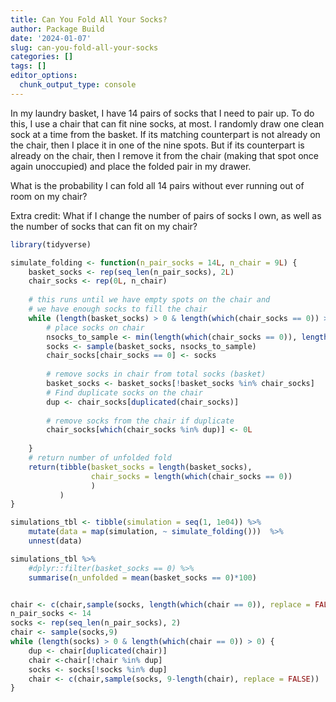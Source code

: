 ```yaml
---
title: Can You Fold All Your Socks?
author: Package Build
date: '2024-01-07'
slug: can-you-fold-all-your-socks
categories: []
tags: []
editor_options: 
  chunk_output_type: console
---
```


In my laundry basket, I have 14 pairs of socks that I need to pair up. To do this, I use a chair that can fit nine socks, at most. I randomly draw one clean sock at a time from the basket. If its matching counterpart is not already on the chair, then I place it in one of the nine spots. But if its counterpart is already on the chair, then I remove it from the chair (making that spot once again unoccupied) and place the folded pair in my drawer.

What is the probability I can fold all 14 pairs without ever running out of room on my chair?

Extra credit: What if I change the number of pairs of socks I own, as well as the number of socks that can fit on my chair?
```r
library(tidyverse)

simulate_folding <- function(n_pair_socks = 14L, n_chair = 9L) {
    basket_socks <- rep(seq_len(n_pair_socks), 2L)
    chair_socks <- rep(0L, n_chair)
    
    # this runs until we have empty spots on the chair and 
    # we have enough socks to fill the chair
    while (length(basket_socks) > 0 & length(which(chair_socks == 0)) > 0) {
        # place socks on chair
        nsocks_to_sample <- min(length(which(chair_socks == 0)), length(basket_socks))
        socks <- sample(basket_socks, nsocks_to_sample)
        chair_socks[chair_socks == 0] <- socks
        
        # remove socks in chair from total socks (basket)
        basket_socks <- basket_socks[!basket_socks %in% chair_socks]
        # Find duplicate socks on the chair
        dup <- chair_socks[duplicated(chair_socks)]
        
        # remove socks from the chair if duplicate
        chair_socks[which(chair_socks %in% dup)] <- 0L 
    
    }
    # return number of unfolded fold 
    return(tibble(basket_socks = length(basket_socks), 
                  chair_socks = length(which(chair_socks == 0))
                  )
           )
}

simulations_tbl <- tibble(simulation = seq(1, 1e04)) %>% 
    mutate(data = map(simulation, ~ simulate_folding()))  %>% 
    unnest(data)

simulations_tbl %>% 
    #dplyr::filter(basket_socks == 0) %>% 
    summarise(n_unfolded = mean(basket_socks == 0)*100) 
```

```r
```















```r
chair <- c(chair,sample(socks, length(which(chair == 0)), replace = FALSE))
n_pair_socks <- 14 
socks <- rep(seq_len(n_pair_socks), 2) 
chair <- sample(socks,9)
while (length(socks) > 0 & length(which(chair == 0)) > 0) { 
    dup <- chair[duplicated(chair)] 
    chair <-chair[!chair %in% dup]
    socks <- socks[!socks %in% dup]
    chair <- c(chair,sample(socks, 9-length(chair), replace = FALSE)) 
}
```
















